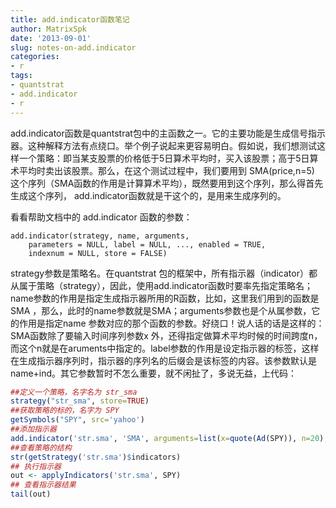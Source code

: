 ```yaml
---
title: add.indicator函数笔记
author: MatrixSpk
date: '2013-09-01'
slug: notes-on-add.indicator
categories:
- r
tags:
- quantstrat
- add.indicator
- r
---
```

add.indicator函数是quantstrat包中的主函数之一。它的主要功能是生成信号指示器。这种解释方法有点绕口。举个例子说起来更容易明白。假如说，我们想测试这样一个策略：即当某支股票的价格低于5日算术平均时，买入该股票；高于5日算术平均时卖出该股票。那么，在这个测试过程中，我们要用到 SMA(price,n=5) 这个序列（SMA函数的作用是计算算术平均），既然要用到这个序列，那么得首先生成这个序列， add.indicator函数就是干这个的，是用来生成序列的。

看看帮助文档中的 add.indicator 函数的参数：

```
add.indicator(strategy, name, arguments,
    parameters = NULL, label = NULL, ..., enabled = TRUE,
    indexnum = NULL, store = FALSE)
```

strategy参数是策略名。在quantstrat 包的框架中，所有指示器（indicator）都从属于策略（strategy），因此，使用add.indicator函数时要率先指定策略名；name参数的作用是指定生成指示器所用的R函数，比如，这里我们用到的函数是SMA ，那么，此时的name参数就是SMA；arguments参数也是个从属参数，它的作用是指定name 参数对应的那个函数的参数。好绕口！说人话的话是这样的：SMA函数除了要输入时间序列参数x 外，还得指定做算术平均时候的时间跨度n，而这个n就是在aruments中指定的。label参数的作用是设定指示器的标签，这样在生成指示器序列时，指示器的序列名的后缀会是该标签的内容。该参数默认是 name+ind。其它参数暂时不怎么重要，就不闲扯了，多说无益，上代码：

```R
##定义一个策略，名字名为 str_sma 
strategy("str_sma", store=TRUE)
##获取策略的标的，名字为 SPY
getSymbols("SPY", src='yahoo')
##添加指示器
add.indicator('str.sma', 'SMA', arguments=list(x=quote(Ad(SPY)), n=20),label="sma.20")
##查看策略的结构
str(getStrategy('str.sma')$indicators)
## 执行指示器
out <- applyIndicators('str.sma', SPY)
## 查看指示器结果
tail(out)
```
